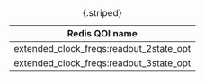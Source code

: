 |Redis QOI name|
|---------| 
|extended_clock_freqs:readout_2state_opt      |
| extended_clock_freqs:readout_3state_opt     |

: {.striped}